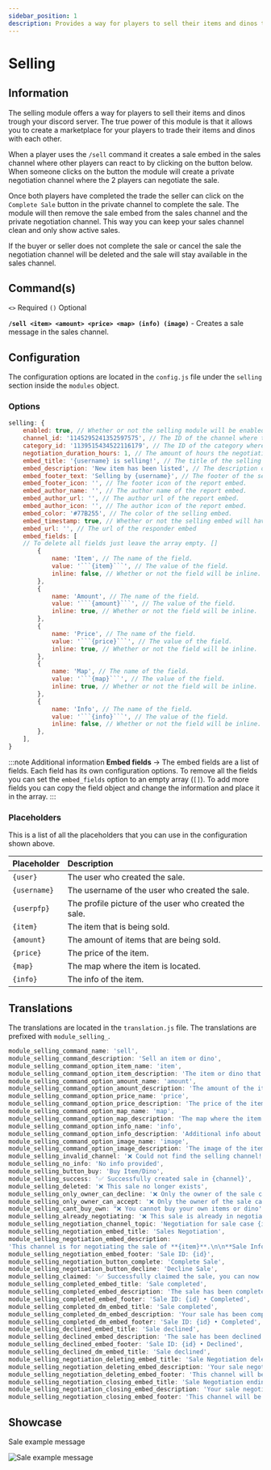 ```yaml
---
sidebar_position: 1
description: Provides a way for players to sell their items and dinos trough your discord server.
---
```



# Selling

## Information

The selling module offers a way for players to sell their items and dinos trough your discord server. The true power of this module is that it allows you to create a marketplace for your players to trade their items and dinos with each other.

When a player uses the `/sell` command it creates a sale embed in the sales channel where other players can react to by clicking on the button below. When someone clicks on the button the module will create a private negotiation channel where the 2 players can negotiate the sale.

Once both players have completed the trade the seller can click on the `Complete Sale` button in the private channel to complete the sale. The module will then remove the sale embed from the sales channel and the private negotiation channel. This way you can keep your sales channel clean and only show active sales.

If the buyer or seller does not complete the sale or cancel the sale the negotiation channel will be deleted and the sale will stay available in the sales channel.

## Command(s)

`<>` Required `()` Optional

**`/sell <item> <amount> <price> <map> (info) (image)`** - Creates a sale message in the sales channel.

## Configuration

The configuration options are located in the `config.js` file under the `selling` section inside the `modules` object.

### Options

````js title="config.js → modules → selling"
selling: {
	enabled: true, // Whether or not the selling module will be enabled.
	channel_id: '1145295241352597575', // The ID of the channel where the selling messages will be sent.
	category_id: '1139515434522116179', // The ID of the category where the negotiation channels will be created.
	negotiation_duration_hours: 1, // The amount of hours the negotiation channels will last.
	embed_title: '{username} is selling!', // The title of the selling embed.
	embed_description: 'New item has been listed', // The description of the selling embed.
	embed_footer_text: 'Selling by {username}', // The footer of the selling embed.
	embed_footer_icon: '', // The footer icon of the report embed.
	embed_author_name: '', // The author name of the report embed.
	embed_author_url: '', // The author url of the report embed.
	embed_author_icon: '', // The author icon of the report embed.
	embed_color: '#77B255', // The color of the selling embed.
	embed_timestamp: true, // Whether or not the selling embed will have a timestamp.
	embed_url: '', // The url of the responder embed
	embed_fields: [
    // To delete all fields just leave the array empty. []
		{
			name: 'Item', // The name of the field.
			value: '```{item}```', // The value of the field.
			inline: false, // Whether or not the field will be inline.
		},
		{
			name: 'Amount', // The name of the field.
			value: '```{amount}```', // The value of the field.
			inline: true, // Whether or not the field will be inline.
		},
		{
			name: 'Price', // The name of the field.
			value: '```{price}```', // The value of the field.
			inline: true, // Whether or not the field will be inline.
		},
		{
			name: 'Map', // The name of the field.
			value: '```{map}```', // The value of the field.
			inline: true, // Whether or not the field will be inline.
		},
		{
			name: 'Info', // The name of the field.
			value: '```{info}```', // The value of the field.
			inline: false, // Whether or not the field will be inline.
		},
	],
}
````

:::note Additional information
**Embed fields** → The embed fields are a list of fields. Each field has its own configuration options. To remove all the fields you can set the `embed_fields` option to an empty array (`[]`). To add more fields you can copy the field object and change the information and place it in the array.
:::

### Placeholders

This is a list of all the placeholders that you can use in the configuration shown above.

| Placeholder  | Description                                           |
| :----------- | :---------------------------------------------------- |
| `{user}`     | The user who created the sale.                        |
| `{username}` | The username of the user who created the sale.        |
| `{userpfp}`  | The profile picture of the user who created the sale. |
| `{item}`     | The item that is being sold.                          |
| `{amount}`   | The amount of items that are being sold.              |
| `{price}`    | The price of the item.                                |
| `{map}`      | The map where the item is located.                    |
| `{info}`     | The info of the item.                                 |

## Translations

The translations are located in the `translation.js` file. The translations are prefixed with `module_selling_`.

```js title="translation.js"
module_selling_command_name: 'sell',
module_selling_command_description: 'Sell an item or dino',
module_selling_command_option_item_name: 'item',
module_selling_command_option_item_description: 'The item or dino that is being sold',
module_selling_command_option_amount_name: 'amount',
module_selling_command_option_amount_description: 'The amount of the item or dino that is being sold',
module_selling_command_option_price_name: 'price',
module_selling_command_option_price_description: 'The price of the item or dino that is being sold',
module_selling_command_option_map_name: 'map',
module_selling_command_option_map_description: 'The map where the item or dino that is being sold is located',
module_selling_command_option_info_name: 'info',
module_selling_command_option_info_description: 'Additional info about the item or dino that is being sold',
module_selling_command_option_image_name: 'image',
module_selling_command_option_image_description: 'The image of the item or dino that is being sold',
module_selling_invalid_channel: '❌ Could not find the selling channel!',
module_selling_no_info: 'No info provided',
module_selling_button_buy: 'Buy Item/Dino',
module_selling_success: '✅ Successfully created sale in {channel}',
module_selling_deleted: '❌ This sale no longer exists',
module_selling_only_owner_can_decline: '❌ Only the owner of the sale can decline the sale',
module_selling_only_owner_can_accept: '❌ Only the owner of the sale can accept the sale',
module_selling_cant_buy_own: "❌ You cannot buy your own items or dino's",
module_selling_already_negotiating: '❌ This sale is already in negotiation.',
module_selling_negotiation_channel_topic: 'Negotiation for sale case {id}',
module_selling_negotiation_embed_title: 'Sales Negotiation',
module_selling_negotiation_embed_description:
'This channel is for negotiating the sale of **{item}**.\n\n**Sale Information:**\nItem: `{item}`\nAmount: `{amount}`\nPrice: `{price}`\nMap: `{map}`\nInfo: `{info}`\nImage: {image}\n\nPlease use this channel to discuss the details of the sale. Once you have come to an agreement, please use the buttons below to accept or decline the sale.\n\nIf you have any questions, please contact a member of staff.',
module_selling_negotiation_embed_footer: 'Sale ID: {id}',
module_selling_negotiation_button_complete: 'Complete Sale',
module_selling_negotiation_button_decline: 'Decline Sale',
module_selling_claimed: '✅ Successfully claimed the sale, you can now negotiate in {channel}',
module_selling_completed_embed_title: 'Sale completed',
module_selling_completed_embed_description: 'The sale has been completed by {user}.\n\nThis channel will be deleted in {time}.',
module_selling_completed_embed_footer: 'Sale ID: {id} • Completed',
module_selling_completed_dm_embed_title: 'Sale completed',
module_selling_completed_dm_embed_description: 'Your sale has been completed by {user}. You can read the sale negotiation below.',
module_selling_completed_dm_embed_footer: 'Sale ID: {id} • Completed',
module_selling_declined_embed_title: 'Sale declined',
module_selling_declined_embed_description: 'The sale has been declined by {user}.\n\nThis channel will be deleted in {time}.',
module_selling_declined_embed_footer: 'Sale ID: {id} • Declined',
module_selling_declined_dm_embed_title: 'Sale declined',
module_selling_negotiation_deleting_embed_title: 'Sale Negotiation deleting!',
module_selling_negotiation_deleting_embed_description: 'Your sale negotiation channel will be deleted in {time}.',
module_selling_negotiation_deleting_embed_footer: 'This channel will be deleted in 10 seconds',
module_selling_negotiation_closing_embed_title: 'Sale Negotiation ending soon!',
module_selling_negotiation_closing_embed_description: 'Your sale negotiation channel is about to be deleted in {time}.',
module_selling_negotiation_closing_embed_footer: 'This channel will be deleted soon',
```

## Showcase

Sale example message

![Sale example message](https://imgur.com/LsVSGvL.png)
